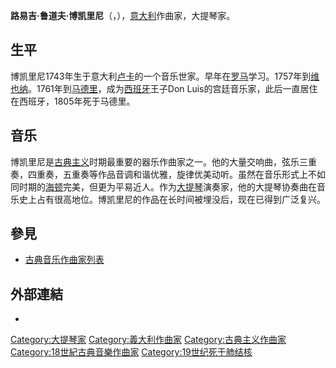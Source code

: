 {{NoteTA
|T=zh-hans:路易吉·博凯里尼;zh-hant:路易吉·鮑凱利尼
|1=zh-hans:博凯里尼;zh-hant:鮑凱利尼
}}

{{Infobox classical
| 中文名 = 路易吉·鲁道夫·博凯里尼
| 画像 = LBoccheriniFXD.jpg
| 附注 =  
| 原文名 = Luigi Rodolfo Boccherini 
| 国别 = 意大利
| 出生日期 = {{birth date|1743|2|19}}
| 出生地 = 卢卡
| 逝世日期 = {{death date and age|1805|5|28|1743|2|19}}
| 逝世地 = 马德里
| 所属时期 = 古典主义
| 所属乐派 = 
| 擅长作品类型 = 管弦乐，室内乐
| 代表作 = 20余部交响曲，十余部大提琴协奏曲，100多部弦乐五重奏，90余部弦乐四重奏
| 师从 = 
| 学生 = 
| 官方网站 = 
}}

'''路易吉·鲁道夫·博凯里尼'''（{{lang-it|'''Luigi Rodolfo Boccherini'''}}，{{bd|1743年|2月19日|1805年|5月28日|catIdx=B}}），[[意大利|意大利]]作曲家，大提琴家。

== 生平 ==
博凯里尼1743年生于意大利[[卢卡|卢卡]]的一个音乐世家。早年在[[罗马|罗马]]学习。1757年到[[维也纳|维也纳]]。1761年到[[马德里|马德里]]，成为[[西班牙|西班牙]]王子Don Luis的宫廷音乐家，此后一直居住在西班牙，1805年死于马德里。

== 音乐 ==
博凯里尼是[[古典主义音乐|古典主义]]时期最重要的器乐作曲家之一。他的大量交响曲，弦乐三重奏，四重奏，五重奏等作品音调和谐优雅，旋律优美动听。虽然在音乐形式上不如同时期的[[海顿|海顿]]完美，但更为平易近人。作为[[大提琴|大提琴]]演奏家，他的大提琴协奏曲在音乐史上占有很高地位。博凯里尼的作品在长时间被埋没后，现在已得到广泛复兴。

== 參見 ==
{{portal|古典音樂}}
* [[古典音乐作曲家列表|古典音乐作曲家列表]]

== 外部連結 ==
* {{IMSLP|id=Boccherini, Luigi}}

{{古典音樂作曲家}}

{{Authority control}}

{{DEFAULTSORT:Boccherini, Luigi}}
[[Category:大提琴家|Category:大提琴家]]
[[Category:義大利作曲家|Category:義大利作曲家]]
[[Category:古典主义作曲家|Category:古典主义作曲家]]
[[Category:18世紀古典音樂作曲家|Category:18世紀古典音樂作曲家]]
[[Category:19世纪死于肺结核|Category:19世纪死于肺结核]]
{{Classical-composer-stub}}